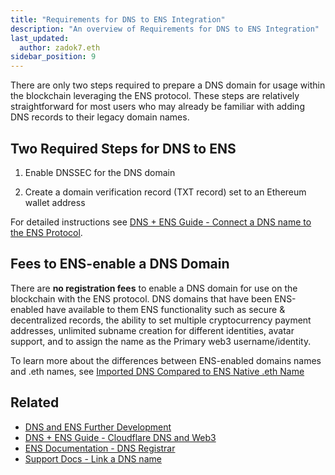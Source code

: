```yaml
---
title: "Requirements for DNS to ENS Integration"
description: "An overview of Requirements for DNS to ENS Integration"
last_updated:
  author: zadok7.eth
sidebar_position: 9
---
```


There are only two steps required to prepare a DNS domain for usage within the blockchain leveraging the ENS protocol. These steps are relatively straightforward for most users who may already be familiar with adding DNS records to their legacy domain names.

## Two Required Steps for DNS to ENS

1. Enable DNSSEC for the DNS domain

<BrowserWindow img="/img/dnstoens/turn-dnsec-on.png"/>

2. Create a domain verification record (TXT record) set to an Ethereum wallet address

<BrowserWindow img="/img/dnstoens/requirements-dns-to-ens-1.png"/>

For detailed instructions see [DNS + ENS Guide - Connect a DNS name to the ENS Protocol](/dnstoens/importguide/connect-dns-to-ens).

## Fees to ENS-enable a DNS Domain

There are **no registration fees** to enable a DNS domain for use on the blockchain with the ENS protocol. DNS domains that have been ENS-enabled have available to them ENS functionality such as secure & decentralized records, the ability to set multiple cryptocurrency payment addresses, unlimited subname creation for different identities, avatar support, and to assign the name as the Primary web3 username/identity. 

To learn more about the differences between ENS-enabled domains names and .eth names, see [Imported DNS Compared to ENS Native .eth Name](/dnstoens/intro/imported-dns-compared)

## Related

* [DNS and ENS Further Development](/dnstoens/intro/future-dns-ens)
* [DNS + ENS Guide - Cloudflare DNS and Web3](https://docs.ens.domains/contract-api-reference/dns-registrar)
* [ENS Documentation - DNS Registrar](https://docs.ens.domains/contract-api-reference/dns-registrar)
* [Support Docs - Link a DNS name](#)

